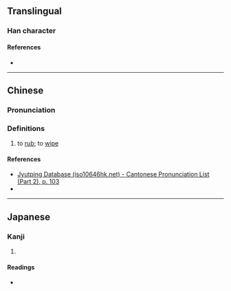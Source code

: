 {{character info/new}}
==Translingual==

===Han character===
{{Han char|rn=50|rad=巾|as=15|sn=18|four=48227|canj=LBHAL|ids=⿰巾節}}

====References====
* {{Han ref|kx=0338.050|dkj=09135|dj=0644.360|hdz=10758.030|uh=5E6F|ud=24175|bh=E96E|bd=59758}}

----

==Chinese==
{{zh-forms|alt=擳}}

===Pronunciation===
{{zh-pron
|m=jié
|c=zit3
|cat=v
}}

===Definitions===
{{zh-hanzi}}

# to [[rub]]; to [[wipe]]

====References====
* [http://www.iso10646hk.net/jp/document/download.jsp Jyutping Database (iso10646hk.net) - Cantonese Pronunciation List (Part 2), p. 103]
* {{R:yue:mfccd}}
----

==Japanese==

===Kanji===
{{ja-kanji|grade=|rs=巾15}}

# {{rfdef|ja|sort=巾15}}

====Readings====
* {{ja-readings|on=[[せつ]] (setsu), [[せち]] (sechi), [[さつ]] (satsu), [[さち]] (sachi)|kun=[[ぬぐふ]] (nugufu)}}